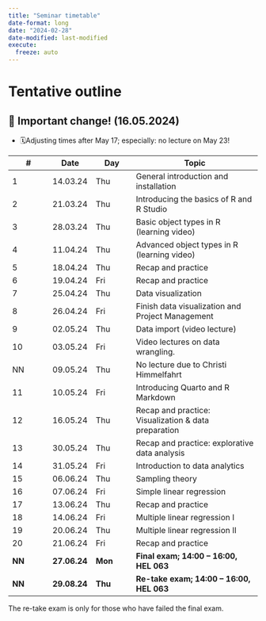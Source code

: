 ```yaml
---
title: "Seminar timetable"
date-format: long
date: "2024-02-28"
date-modified: last-modified
execute: 
  freeze: auto
---
```


# Tentative outline

::: {.callout-important collapse="false"}
## 📢 Important change! (16.05.2024)

-   🗓️Adjusting times after May 17; especially: no lecture on May 23!
:::

| **\#** | **Date**        | **Day** | **Topic**                                        |
|------------|------------|------------|------------------------------------|
| 1      | 14.03.24        | Thu     | General introduction and installation            |
| 2      | 21.03.24        | Thu     | Introducing the basics of R and R Studio         |
| 3      | 28.03.24        | Thu     | Basic object types in R (learning video)         |
| 4      | 11.04.24        | Thu     | Advanced object types in R (learning video)      |
| 5      | 18.04.24        | Thu     | Recap and practice                               |
| 6      | 19.04.24        | Fri     | Recap and practice                               |
| 7      | 25.04.24        | Thu     | Data visualization                               |
| 8      | 26.04.24        | Fri     | Finish data visualization and Project Management |
| 9      | 02.05.24        | Thu     | Data import (video lecture)                      |
| 10     | 03.05.24        | Fri     | Video lectures on data wrangling.                |
| NN     | 09.05.24        | Thu     | No lecture due to Christi Himmelfahrt            |
| 11     | 10.05.24        | Fri     | Introducing Quarto and R Markdown                |
| 12     | 16.05.24        | Thu     | Recap and practice: Visualization & data preparation    |
| 13     | 30.05.24        | Thu     | Recap and practice: explorative data analysis    |
| 14     | 31.05.24        | Fri     | Introduction to data analytics                   |
| 15     | 06.06.24        | Thu     | Sampling theory                                  |
| 16     | 07.06.24        | Fri     | Simple linear regression                         |
| 17     | 13.06.24        | Thu     | Recap and practice                               |
| 18     | 14.06.24        | Fri     | Multiple linear regression I                     |
| 19     | 20.06.24        | Thu     | Multiple linear regression II                    |
| 20     | 21.06.24        | Fri     | Recap and practice                               |
| **NN** | **27.06.24**    | **Mon** | **Final exam; 14:00 – 16:00, HEL 063**           |
| **NN** | **29.08.24**    | **Thu** | **Re-take exam; 14:00 – 16:00, HEL 063**         |

The re-take exam is only for those who have failed the final exam.

<!--

| 20     |         | Fri     | Selected machine learning tools                  |
| 21     |         | Thu     | Open topic                                       |
-->